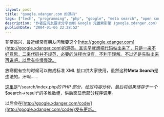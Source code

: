 ---
layout: post
title: "google.xdanger.com 的源码"
tags: ["tech", "programming", "php", "google", "meta search", "open source"]
description: "作者应网友要求分享自制 Google 元搜索引擎 (google.xdanger.com) 的 PHP 源代码，尽管代码尚未规范化或添加详细注释。文章提到计划将其升级为标准 XML 接口，同时承认这类元搜索技术在法律上存在争议。"
publishDate: "2004-01-06 22:28:52"
---

非常高兴，最近经常有朋友问我要这个[http://google.xdanger.com](http://google.xdanger.com)的源码。其实早就想把代码帖出来了，只是一来不好意思，二来代码并不规范，必要的注释也没有，不利于理解。不过还是先贴出来再说吧，以后有空慢慢改。

放寒假有空的时候可以做成标准 XML 接口供大家使用，虽然这种**Meta Search**是违法的，汗啊……

[这里](http://google.xdanger.com/code/)是*/search/index.php*的 PHP 部分，经过内容分析，最后将结果储存于一个*$search->result*的多维数组，供后面显示部分程序调用。

以后会在[http://google.xdanger.com/code/](http://google.xdanger.com/code/)发布更新。
